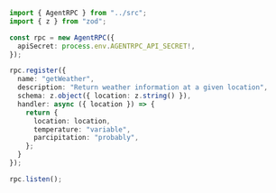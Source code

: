 ```ts
import { AgentRPC } from "../src";
import { z } from "zod";

const rpc = new AgentRPC({
  apiSecret: process.env.AGENTRPC_API_SECRET!,
});

rpc.register({
  name: "getWeather",
  description: "Return weather information at a given location",
  schema: z.object({ location: z.string() }),
  handler: async ({ location }) => {
    return {
      location: location,
      temperature: "variable",
      parcipitation: "probably",
    };
  }
});

rpc.listen();

```